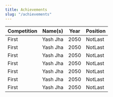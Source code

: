 ```yaml
---
title: Achievements
slug: "/achievements"
---
```

	
Competition | Name(s) | Year | Position
--- | --- | --- | --- 
First | Yash Jha | 2050 | NotLast
First | Yash Jha | 2050 | NotLast
First | Yash Jha | 2050 | NotLast
First | Yash Jha | 2050 | NotLast
First | Yash Jha | 2050 | NotLast
First | Yash Jha | 2050 | NotLast
First | Yash Jha | 2050 | NotLast
